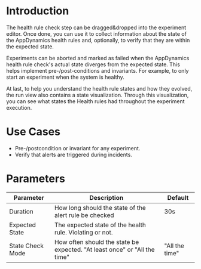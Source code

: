 # Introduction

The health rule check step can be dragged&dropped into the experiment editor. Once done, you can use it to collect information about the state of the AppDynamics health rules and, optionally, to verify that they are within the expected state.

Experiments can be aborted and marked as failed when the AppDynamics health rule check's actual state diverges from the expected state. This helps implement pre-/post-conditions and invariants. For example, to only start an experiment when the system is healthy.

At last, to help you understand the health rule states and how they evolved, the run view also contains a state visualization. Through this visualization, you can see what states the Health rules had throughout the experiment execution.

# Use Cases

 - Pre-/postcondition or invariant for any experiment.
 - Verify that alerts are triggered during incidents.

# Parameters

| Parameter        | Description                                                               | Default        |
|------------------|---------------------------------------------------------------------------|----------------|
| Duration         | How long should the state of the alert rule be checked                    | 30s            |
| Expected State   | The expected state of the health rule. Violating or not.                  |                |
| State Check Mode | How often should the state be expected. "At least once" or "All the time" | "All the time" |